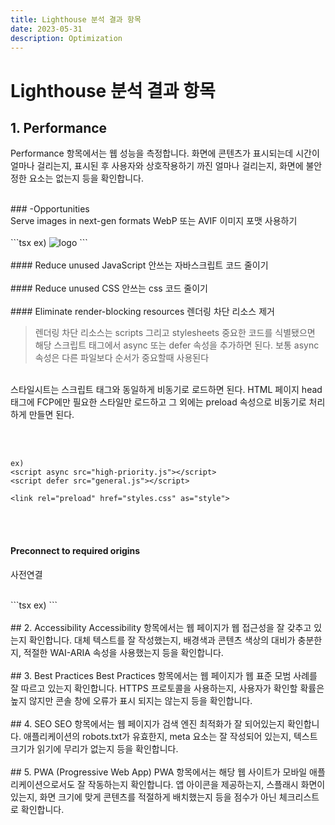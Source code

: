 ```yaml
---
title: Lighthouse 분석 결과 항목
date: 2023-05-31
description: Optimization
---
```


# **Lighthouse 분석 결과 항목**

## 1. Performance

Performance 항목에서는 웹 성능을 측정합니다. 화면에 콘텐츠가 표시되는데 시간이 얼마나 걸리는지, 표시된 후 사용자와 상호작용하기 까진 얼마나 걸리는지, 화면에 불안정한 요소는 없는지 등을 확인합니다.

<br />
### -Opportunities <br />
Serve images in next-gen formats WebP 또는 AVIF 이미지 포맷 사용하기

<br />
<br />
```tsx
ex)
<picture>
  <source srcset="logo.webp" type="image/webp">
  <img src="logo.png" alt="logo">
</picture>
```

<br />
<br />
#### Reduce unused JavaScript 안쓰는 자바스크립트 코드 줄이기

<br />
<br />
#### Reduce unused CSS 안쓰는 css 코드 줄이기

<br />
<br />
#### Eliminate render-blocking resources 렌더링 차단 리소스 제거

<br />

> 렌더링 차단 리소스는 scripts 그리고 stylesheets
> 중요한 코드를 식별됐으면 해당 스크립트 태그에서 async 또는 defer 속성을 추가하면 된다. 보통 async 속성은 다른 파일보다 순서가 중요할때 사용된다

<br /> 스타일시트는 스크립트 태그와 동일하게 비동기로 로드하면 된다. HTML 페이지
head 태그에 FCP에만 필요한 스타일만 로드하고 그 외에는 preload 속성으로 비동기로
처리하게 만들면 된다.

<br />
<br />
  
```tsx
ex)
<script async src="high-priority.js"></script>
<script defer src="general.js"></script>
  
<link rel="preload" href="styles.css" as="style">
```

<br />
<br />

#### Preconnect to required origins

사전연결

<br />
```tsx
ex) 
<link rel="preconnect" href="https://example.com">
```

<br />
<br />
## 2. Accessibility Accessibility 항목에서는 웹 페이지가 웹 접근성을 잘 갖추고
있는지 확인합니다. 대체 텍스트를 잘 작성했는지, 배경색과 콘텐츠 색상의 대비가
충분한지, 적절한 WAI-ARIA 속성을 사용했는지 등을 확인합니다.

<br />
<br />
## 3. Best Practices Best Practices 항목에서는 웹 페이지가 웹 표준 모범 사례를
잘 따르고 있는지 확인합니다. HTTPS 프로토콜을 사용하는지, 사용자가 확인할 확률은
높지 않지만 콘솔 창에 오류가 표시 되지는 않는지 등을 확인합니다.

<br />
<br />
## 4. SEO SEO 항목에서는 웹 페이지가 검색 엔진 최적화가 잘 되어있는지
확인합니다. 애플리케이션의 robots.txt가 유효한지, meta 요소는 잘 작성되어
있는지, 텍스트 크기가 읽기에 무리가 없는지 등을 확인합니다.

<br />
<br />
## 5. PWA (Progressive Web App) PWA 항목에서는 해당 웹 사이트가 모바일
애플리케이션으로서도 잘 작동하는지 확인합니다. 앱 아이콘을 제공하는지, 스플래시
화면이 있는지, 화면 크기에 맞게 콘텐츠를 적절하게 배치했는지 등을 점수가 아닌
체크리스트로 확인합니다.
